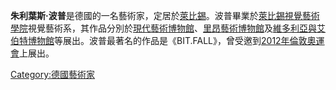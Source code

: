 {{unreferenced|time=2017-03-20T10:17:48+00:00}}
{{Infobox artist
| honorific_prefix =
| name             =朱利葉斯·波普| honorific_suffix =
| image            =
| image_size       =
| alt              =
| caption          =
| native_name      =
Julius Popp| native_name_lang =
| birth_name       = <!--only use if different from name-->
| birth_date       = {{Birth year and age|1973}}
| birth_place      = [[紐倫堡|紐倫堡]]
| death_date       = <!-- {{Death date and age|YYYY|MM|DD|YYYY|MM|DD}} -->
| death_place      =
| resting_place    =
| resting_place_coordinates = <!-- {{Coord|LAT|LONG|type:landmark|display=inline}} -->
| movement         = 
大型藝術裝置| spouse           =
| awards           = {{awd|LVZ Kunstpreis|2009|}}
| elected          =
| patrons          =
| memorials        =
| website          = {{URL|http://www.juliuspapp.com/}}
}}
'''朱利葉斯·波普'''{{BD|1973年||||}}是德國的一名藝術家，定居於[[萊比錫|萊比錫]]。波普畢業於[[萊比錫視覺藝術學院|萊比錫視覺藝術學院]]視覺藝術系，其作品分別於[[現代藝術博物館|現代藝術博物館]]、[[里昂藝術博物館|里昂藝術博物館]]及[[維多利亞與艾伯特博物館|維多利亞與艾伯特博物館]]等展出。波普最著名的作品是《BIT.FALL》，曾受邀到[[2012年倫敦奧運會|2012年倫敦奧運會]]上展出。

[[Category:德國藝術家|Category:德國藝術家]]